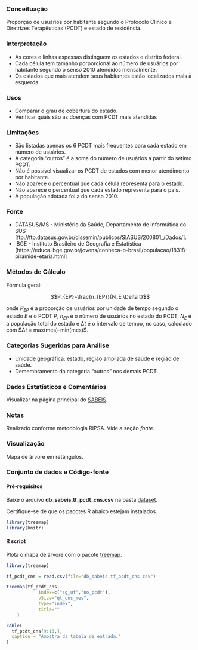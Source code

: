 ### Conceituação

Proporção de usuários por habitante segundo o Protocolo Clínico e Diretrizes Terapêuticas (PCDT) e estado de residência.

### Interpretação

- As cores e linhas espessas distinguem os estados e distrito federal.
- Cada célula tem tamanho porporcional ao número de usuários por habitante segundo o senso 2010 atendidos mensalmente.
- Os estados que mais atendem seus habitantes estão localizados mais à esquerda.

### Usos

- Comparar o grau de cobertura do estado.
- Verificar quais são as doenças com PCDT mais atendidas

### Limitações

- São listadas apenas os 6 PCDT mais frequentes para cada estado em número de usuários. 
- A categoria "outros" é a soma do número de usuários a partir do sétimo PCDT.
- Não é possível visualizar os PCDT de estados com menor atendimento por habitante.
- Não aparece o percentual que cada célula representa para o estado.
- Não aparece o percentual que cada estado representa para o país.
- A população adotada foi a do senso 2010.

### Fonte

- DATASUS/MS - Ministério da Saúde, Departamento de Informática do SUS
[ftp://ftp.datasus.gov.br/dissemin/publicos/SIASUS/200801_/Dados/].
- IBGE - Instituto Brasileiro de Geografia e Estatística [https://educa.ibge.gov.br/jovens/conheca-o-brasil/populacao/18318-piramide-etaria.html]

### Métodos de Cálculo

Fórmula geral:

$$P_{EP}=\frac{n_{EP}}{N_E \Delta t}$$

onde $P_{EP}$ é a proporção de usuários por unidade de tempo segundo o estado $E$ e o
PCDT $P$,
$n_{EP}$ é o número de usuários no estado do PCDT, 
$N_E$ é a população total do estado e
$\Delta t$ é o intervalo de tempo, no caso, calculado com
$$\Delta t$ = max(mes)-min(mes)$.

### Categorias Sugeridas para Análise

- Unidade geográfica: estado, região ampliada de saúde e região de saúde.
- Demembramento da categoria "outros" nos demais PCDT.

### Dados Estatísticos e Comentários

Visualizar na página principal do [SABEIS](https://labxss.shinyapps.io/sabeis_pcdt2/).

### Notas

Realizado conforme metodologia RIPSA. Vide a seção *fonte*.

### Visualização

Mapa de árvore em retângulos.

### Conjunto de dados e Código-fonte

#### Pré-requisitos {-}

Baixe o arquivo **db_sabeis.tf_pcdt_cns.csv** na pasta
[dataset](https://github.com/labxss/sabeis_pcdt/tree/master/dataset/csv).

Certifique-se de que os pacotes R abaixo estejam instalados.

```r
library(treemap)
library(knitr)
```


#### R script {-}

Plota o mapa de árvore com o pacote 
[treemap](https://cran.r-project.org/web/packages/treemap/treemap.pdf).


```r
library(treemap)

tf_pcdt_cns = read.csv(file="db_sabeis.tf_pcdt_cns.csv")

treemap(tf_pcdt_cns,
            index=c("sg_uf","no_pcdt"),
            vSize="qt_cns_mes",
            type="index",
            title=""
    )
```

```r
kable(
  tf_pcdt_cns[9:13,], 
  caption = "Amostra da tabela de entrada."
)
```
